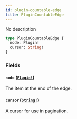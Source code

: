 ```yaml
---
id: plugin-countable-edge
title: PluginCountableEdge
---
```


No description

```graphql
type PluginCountableEdge {
  node: Plugin!
  cursor: String!
}
```

### Fields

#### `node` ([`Plugin!`](/developer/api-reference/objects/plugin.mdx))

The item at the end of the edge.

#### `cursor` ([`String!`](/developer/api-reference/scalars/string.mdx))

A cursor for use in pagination.
